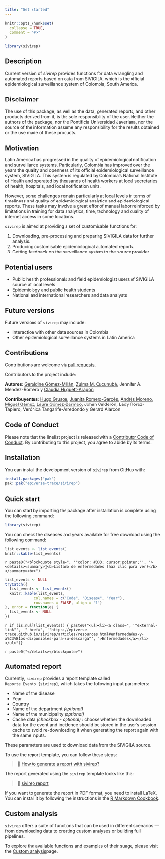 ```yaml
---
title: "Get started"
---
```


```r
knitr::opts_chunk$set(
  collapse = TRUE,
  comment = "#>"
)
```

```r
library(sivirep)
```

## Description

Current version of *sivirep* provides functions for data wrangling and
automated reports based on data from SIVIGILA, which is the official 
epidemiological surveillance system of Colombia, South America.

## Disclaimer

The use of this package, as well as the data, generated reports, and other 
products derived from it, is the sole responsibility of the user. Neither the 
authors of the package, nor the Pontificia Universidad Javeriana, nor the 
source of the information assume any responsibility for the results obtained 
or the use made of these products.

## Motivation

Latin America has progressed in the quality of epidemiological
notification and surveillance systems. Particularly, Colombia has
improved over the years the quality and openness of its official
epidemiological surveillance system, SIVIGILA. This system is regulated 
by Colombia's National Institute of Health and operated by thousands of health 
workers at local secretaries of health, hospitals, and local notification units.

However, some challenges remain particularly at local levels in terms of
timeliness and quality of epidemiological analytics and epidemiological
reports. These tasks may involve a great effor of manual labor reinforced
by limitations in training for data analytics, time, technology and
quality of internet access in some locations.

`sivirep` is aimed at providing a set of customisable functions for:

1)  Downloading, pre-processing and preparing SIVIGILA data for further
    analysis.
2)  Producing customisable epidemiological automated reports.
3)  Getting feedback on the surveillance system to the source provider.

## Potential users

-   Public health professionals and field epidemiologist users of
    SIVIGILA source at local levels
-   Epidemiology and public health students
-   National and international researchers and data analysts

## Future versions

Future versions of `sivirep` may include:

-   Interaction with other data sources in Colombia
-   Other epidemiological surveillance systems in Latin America

## Contributions

Contributions are welcome via [pull
requests](https://github.com/epiverse-trace/sivirep/pulls).

Contributors to the project include:

**Autores**: [Geraldine Gómez-Millán](https://github.com/GeraldineGomez), 
[Zulma M. Cucunubá](https://github.com/zmcucunuba), Jennifer A. Mendez-Romero y [Claudia Huguett-Aragón](https://github.com/chuguett)

**Contribuyentes**:
[Hugo Gruson](https://github.com/Bisaloo), [Juanita Romero-Garcés](https://github.com/juanitaromerog), [Andrés Moreno](https://github.com/andresmore), 
[Miguel Gámez](https://github.com/megamezl), [Laura Gómez-Bermeo](https://github.com/lgbermeo), Johan Calderón, Lady Flórez-Tapiero, 
Verónica Tangarife-Arredondo y Gerard Alarcon

## Code of Conduct

Please note that the linelist project is released with a [Contributor
Code of 
Conduct](https://contributor-covenant.org/version/2/0/CODE_OF_CONDUCT.html).
By contributing to this project, you agree to abide by its terms.

## Installation

You can install the development version of `sivirep` from GitHub with:

```r
install.packages("pak")
pak::pak("epiverse-trace/sivirep")
```

## Quick start

You can start by importing the package after installation is complete using the 
following command:

```r
library(sivirep)
```

You can check the diseases and years available for free download using the 
following command:

```r
list_events <- list_events()
knitr::kable(list_events)
```

`r paste0("<blockquote style=", '"color: #333; cursor:pointer;"', "><details><summary>🦠<b>Listado de enfermedades (haz clic para ver)</b></summary><br>")`

```r
list_events <- NULL
tryCatch({
  list_events <- list_events()
  knitr::kable(list_events,
             col.names = c("Code", "Disease", "Year"),
             row.names = FALSE, align = "l")
}, error = function(e) {
  list_events <- NULL
})
```

`r if (is.null(list_events)) { paste0("<ul><li><a class=", '"external-link"',  " href=", '"https://epiverse-trace.github.io/sivirep/articles/resources.html#enfermedades-y-a%C3%B1os-disponibles-para-su-descarga"', ">Enfermedades</a></li></ul>")}`

`r paste0("</details></blockquote>")`

## Automated report

Currently, `sivirep` provides a report template called  
`Reporte Evento {sivirep}`, which takes the following input parameters:

-   Name of the disease  
-   Year  
-   Country  
-   Name of the department *(optional)*  
-   Name of the municipality *(optional)*
-   Cache data *(checkbox - optional)* : choose whether the downloaded data for 
    the event and incidence should be stored in the user's session cache to 
    avoid re-downloading it when generating the report again with the same 
    inputs.

These parameters are used to download data from the SIVIGILA source.

To use the report template, you can follow these steps:

> 🎥 [How to generate a report with sivirep?](https://youtu.be/wsgXQKEeg8I)

The report generated using the `sivirep` template looks like this:

> 🎥 [sivirep report](https://youtu.be/NRUNwVrs4io)

If you want to generate the report in PDF format, you need to install LaTeX.  
You can install it by following the instructions in the [R Markdown Cookbook](https://bookdown.org/yihui/rmarkdown-cookbook/install-latex.html).

## Custom analysis

`sivirep` offers a suite of functions that can be used in different scenarios —  
from downloading data to creating custom analyses or building full 
pipelines.

To explore the available functions and examples of their suage, please visit the 
[Custom analysis](https://epiverse-trace.github.io/sivirep/articles/custom_analysis_en.html)page.
